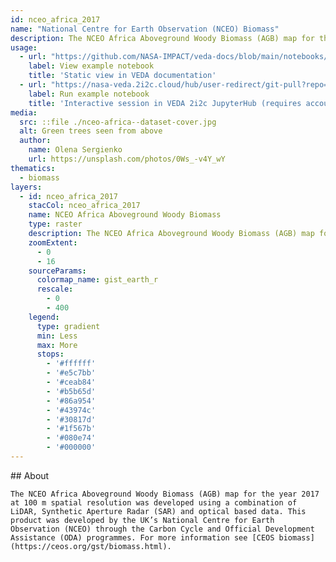 ```yaml
---
id: nceo_africa_2017
name: "National Centre for Earth Observation (NCEO) Biomass"
description: The NCEO Africa Aboveground Woody Biomass (AGB) map for the year 2017 at 100 m spatial resolution
usage:
  - url: "https://github.com/NASA-IMPACT/veda-docs/blob/main/notebooks/datasets/nceo-biomass-statistics.ipynb"
    label: View example notebook
    title: 'Static view in VEDA documentation'
  - url: "https://nasa-veda.2i2c.cloud/hub/user-redirect/git-pull?repo=https://github.com/NASA-IMPACT/veda-docs&branch=main&urlpath=lab/tree/veda-docs/notebooks/datasets/nceo-biomass-statistics.ipynb"
    label: Run example notebook
    title: 'Interactive session in VEDA 2i2c JupyterHub (requires account)'
media:
  src: ::file ./nceo-africa--dataset-cover.jpg
  alt: Green trees seen from above
  author:
    name: Olena Sergienko
    url: https://unsplash.com/photos/0Ws_-v4Y_wY
thematics:
  - biomass
layers:
  - id: nceo_africa_2017
    stacCol: nceo_africa_2017
    name: NCEO Africa Aboveground Woody Biomass
    type: raster
    description: The NCEO Africa Aboveground Woody Biomass (AGB) map for the year 2017 at 100 m spatial resolution
    zoomExtent:
      - 0
      - 16
    sourceParams:
      colormap_name: gist_earth_r
      rescale:
        - 0
        - 400
    legend:
      type: gradient
      min: Less
      max: More
      stops:
        - '#ffffff'
        - '#e5c7bb'
        - '#ceab84'
        - '#b5b65d'
        - '#86a954'
        - '#43974c'
        - '#30817d'
        - '#1f567b'
        - '#080e74'
        - '#000000'
---
```


<Block>
  <Prose>
    ## About

    The NCEO Africa Aboveground Woody Biomass (AGB) map for the year 2017 at 100 m spatial resolution was developed using a combination of LiDAR, Synthetic Aperture Radar (SAR) and optical based data. This product was developed by the UK’s National Centre for Earth Observation (NCEO) through the Carbon Cycle and Official Development Assistance (ODA) programmes. For more information see [CEOS biomass](https://ceos.org/gst/biomass.html).
  </Prose>
</Block>

